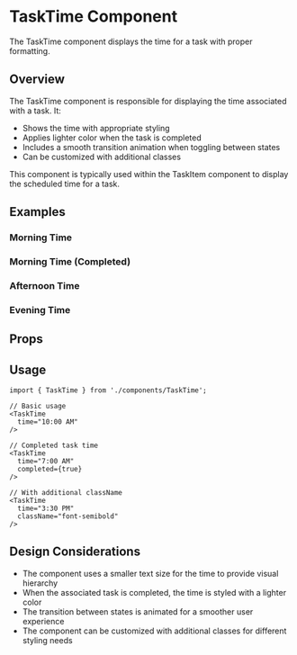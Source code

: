 
<Meta of={TaskTimeStories} />

# TaskTime Component

The TaskTime component displays the time for a task with proper formatting.

## Overview

The TaskTime component is responsible for displaying the time associated with a task. It:
- Shows the time with appropriate styling
- Applies lighter color when the task is completed
- Includes a smooth transition animation when toggling between states
- Can be customized with additional classes

This component is typically used within the TaskItem component to display the scheduled time for a task.

## Examples

### Morning Time

<Canvas of={TaskTimeStories.Morning} />

### Morning Time (Completed)

<Canvas of={TaskTimeStories.MorningCompleted} />

### Afternoon Time

<Canvas of={TaskTimeStories.Afternoon} />

### Evening Time

<Canvas of={TaskTimeStories.Evening} />

## Props

<Controls />

## Usage

```tsx
import { TaskTime } from './components/TaskTime';

// Basic usage
<TaskTime 
  time="10:00 AM" 
/>

// Completed task time
<TaskTime 
  time="7:00 AM" 
  completed={true} 
/>

// With additional className
<TaskTime 
  time="3:30 PM" 
  className="font-semibold" 
/>
```

## Design Considerations

- The component uses a smaller text size for the time to provide visual hierarchy
- When the associated task is completed, the time is styled with a lighter color
- The transition between states is animated for a smoother user experience
- The component can be customized with additional classes for different styling needs 